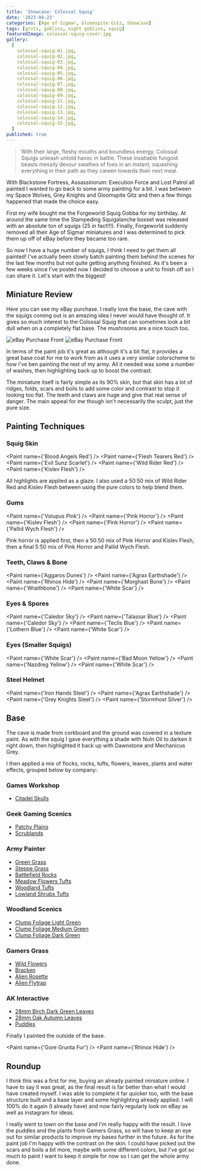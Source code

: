 ```yaml
---
title: 'Showcase: Colossal Squig'
date: '2023-04-23'
categories: [Age of Sigmar, Gloomspite Gitz, Showcase]
tags: [grots, goblins, night goblins, squig]
featuredImage: colossal-squig-cover.jpg
gallery:
  [
    colossal-squig-01.jpg,
    colossal-squig-02.jpg,
    colossal-squig-03.jpg,
    colossal-squig-04.jpg,
    colossal-squig-05.jpg,
    colossal-squig-06.jpg,
    colossal-squig-07.jpg,
    colossal-squig-08.jpg,
    colossal-squig-09.jpg,
    colossal-squig-11.jpg,
    colossal-squig-12.jpg,
    colossal-squig-13.jpg,
    colossal-squig-14.jpg,
    colossal-squig-15.jpg,
  ]
published: true
---
```



> With their large, fleshy mouths and boundless energy, Colossal Squigs unleash untold
> havoc in battle. These insatiable fungoid beasts messily devour swathes of foes in an
> instant, squashing everything in their path as they careen towards their next meal.

With Blackstone Fortress, Assassinorum: Execution Force and Lost Patrol all painted I wanted to go back to some army
painting for a bit. I was between my Space Wolves, Grey Knights and Gloomspite Gitz and then a few things happened that
made the choice easy.

First my wife bought me the Forgeworld Squig Gobba for my birthday. At around the same time the Stampeding Squigalanche
boxset was released with an absolute ton of squigs (25 in fact!!!). Finally, Forgeworld suddenly removed all their Age
of Sigmar miniatures and I was determined to pick them up off of eBay before they became too rare.

So now I have a huge number of squigs, I think I need to get them all painted! I've actually been slowly batch painting
them behind the scenes for the last few months but not quite getting anything finished. As it's been a few weeks since
I've posted now I decided to choose a unit to finish off so I can share it. Let's start with the biggest!

## Miniature Review

Here you can see my eBay purchase. I really love the base, the cave with the squigs coming out is an amazing idea I
never would have thought of. It gives so much interest to the Colossal Squig that can sometimes look a bit dull when on
a completely flat base. The mushrooms are a nice touch too.

![eBay Purchase Front](./colossal-squig-ebay-front.jpg)
![eBay Purchase Front](./colossal-squig-ebay-back.jpg)

In terms of the paint job it's great as although it's a bit flat, it provides a great base coat for me to work from as
it uses a very similar colorscheme to how I've ben painting the rest of my army. All it needed was some a number of
washes, then highlighting back up to boost the contrast.

The miniature itself is fairly simple as its 90% skin, but that skin has a lot of ridges, folds, scars and boils to add
some color and contrast to stop it looking too flat. The teeth and claws are huge and give that real sense of danger.
The main appeal for me though isn't necessarily the sculpt, just the pure size.

## Painting Techniques

### Squig Skin

<Paint name={'Blood Angels Red'} />
<Paint name={'Flesh Tearers Red'} />
<Paint name={'Evil Sunz Scarlet'} />
<Paint name={'Wild Rider Red'} />
<Paint name={'Kislev Flesh'} />

All highlights are applied as a glaze. I also used a 50:50 mix of Wild Rider Red and Kislev Flesh between using the
pure colors to help blend them.

### Gums

<Paint name={'Volupus Pink'} />
<Paint name={'Pink Horror'} />
<Paint name={'Kislev Flesh'} />
<Paint name={'Pink Horror'} />
<Paint name={'Pallid Wych Flesh'} />

Pink horror is applied first, then a 50:50 mix of Pink Horror and Kislev Flesh, then a final 5:50 mix of
Pink Horror and Pallid Wych Flesh.

### Teeth, Claws & Bone

<Paint name={'Aggaros Dunes'} />
<Paint name={'Agrax Earthshade'} />
<Paint name={'Rhinox Hide'} />
<Paint name={'Morghast Bone'} />
<Paint name={'Wraithbone'} />
<Paint name={'White Scar'} />

### Eyes & Spores

<Paint name={'Caledor Sky'} />
<Paint name={'Talassar Blue'} />
<Paint name={'Caledor Sky'} />
<Paint name={'Teclis Blue'} />
<Paint name={'Lothern Blue'} />
<Paint name={'White Scar'} />

### Eyes (Smaller Squigs)

<Paint name={'White Scar'} />
<Paint name={'Bad Moon Yellow'} />
<Paint name={'Nazdreg Yellow'} />
<Paint name={'White Scar'} />

### Steel Helmet

<Paint name={'Iron Hands Steel'} />
<Paint name={'Agrax Earthshade'} />
<Paint name={'Grey Knights Steel'} />
<Paint name={'Stormhost Silver'} />

## Base

The cave is made from corkboard and the ground was covered in a texture paint. As with the squig I gave everything a
shade with Nuln Oil to darken it right down, then highlighted it back up with Dawnstone and Mechanicus Grey.

I then applied a mix of flocks, rocks, tufts, flowers, leaves, plants and water effects, grouped below by company:

### Games Workshop

- [Citadel Skulls](https://www.games-workshop.com/en-GB/Citadel-Skulls-2017)

### Geek Gaming Scenics

- [Patchy Plains](https://www.geekgamingscenics.com/collections/base-ready-range/products/lukes-aps-base-ready-patchy-plains)
- [Scrublands](https://www.geekgamingscenics.com/collections/base-ready-range/products/lukes-aps-base-ready-scrublands)

### Army Painter

- [Green Grass](https://www.thearmypainter.com/shop/us/bf4113p)
- [Steppe Grass](https://www.thearmypainter.com/shop/us/bf4115p)
- [Battlefield Rocks](https://www.thearmypainter.com/shop/us/bf4117p)
- [Meadow Flowers Tufts](https://www.thearmypainter.com/shop/us/bf4231p)
- [Woodland Tufts](https://www.thearmypainter.com/shop/us/bf4224p)
- [Lowland Shrubs Tufts](https://www.thearmypainter.com/shop/us/bf4232p)

### Woodland Scenics

- [Clump Foliage Light Green](https://woodlandscenics.woodlandscenics.com/show/item/CF-LG)
- [Clump Foliage Medium Green](https://woodlandscenics.woodlandscenics.com/show/item/CF-MG)
- [Clump Foliage Dark Green](https://woodlandscenics.woodlandscenics.com/show/item/CF-DG)

### Gamers Grass

- [Wild Flowers](https://gamersgrass.com/product/wild-flowers-set/)
- [Bracken](https://gamersgrass.com/product/bracken/)
- [Alien Rosette](https://gamersgrass.com/product/alien-rosette/)
- [Alien Flytrap](https://gamersgrass.com/product/alien-flytrap/)

### AK Interactive

- [28mm Birch Dark Green Leaves](https://ak-interactive.com/product/birch-dark-green-leaves-28mm-172/)
- [28mm Oak Autumn Leaves](https://ak-interactive.com/product/oak-autumn-leaves-28mm-172/)
- [Puddles](https://ak-interactive.com/product/puddles-60ml/)

Finally I painted the outside of the base.

<Paint name={'Gore Grunta Fur'} />
<Paint name={'Rhinox Hide'} />

## Roundup

I think this was a first for me, buying an already painted miniature online. I have to say it was great, as the final
result is far better than what I would have created myself. I was able to complete it far quicker too, with the base
structure built and a base layer and some highlighting already applied. I will 100% do it again (I already have) and
now fairly regularly look on eBay as well as instagram for ideas.

I really went to town on the base and I'm really happy with the result. I love the puddles and the plants from
Gamers Grass, so will have to keep an eye out for similar products to improve my bases further in the future. As for
the paint job I'm happy with the contrast on the skin. I could have picked out the scars and boils a bit more, maybe
with some different colors, but I've got so much to paint I want to keep it simple for now so I can get the whole army
done.
